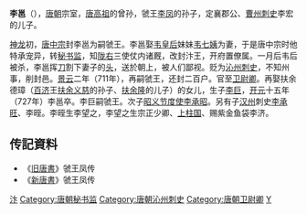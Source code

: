 '''李邕'''（{{bd|687年||727年||catIdx=L}}），[[唐朝|唐朝]]宗室，[[唐高祖|唐高祖]]的曾孙，虢王[[李鳳_(唐朝)|李凤]]的孙子，定襄郡公、[[曹州|曹州]][[刺史|刺史]]李宏的儿子。

[[神龙_(年号)|神龙]]初，[[唐中宗|唐中宗]]封李邕为嗣虢王。李邕娶[[韦皇后|韦皇后]]妹妹[[韦七姨|韦七姨]]为妻，于是唐中宗时他特承宠异，转[[秘书监|秘书监]]，知[[陇右|陇右]]三使仗内诸厩，改封汴王，开府置僚属。一月后韦后被杀，李邕挥[[刀|刀]]割下妻子的[[头|头]]，送於朝上，被人们鄙视。贬为[[沁州|沁州]][[刺史|刺史]]，不知州事，削封邑。[[景云|景云]]二年（711年），再嗣虢王，还封二百户。官至[[卫尉卿|卫尉卿]]。再娶扶余德璋（[[百济|百济]]王[[义慈王|扶余义慈]]的孙子、[[扶余隆|扶余隆]]的儿子）的女儿{{tsl|ko|부여태비|扶餘氏}}，生子[[李巨|李巨]]，[[开元|开元]]十五年（727年）李邕卒。李巨嗣虢王。次子[[昭义节度使|昭义节度使]][[李承昭|李承昭]]。另有子[[汉州|汉州]]刺史[[李承旺|李承旺]]、李晊。李晊生李望之，李望之生宗正少卿、[[上柱国|上柱国]]、赐紫金鱼袋李济。

==传記資料==
*《[[旧唐書|旧唐書]]》虢王凤传 
*《[[新唐書|新唐書]]》虢王凤传 

{{DEFAULTSORT:L}}
[[Category:唐朝宗室国王|汴]]
[[Category:唐朝秘书监|Category:唐朝秘书监]]
[[Category:唐朝沁州刺史|Category:唐朝沁州刺史]]
[[Category:唐朝卫尉卿|Category:唐朝卫尉卿]]
[[Category:李姓|Y]]